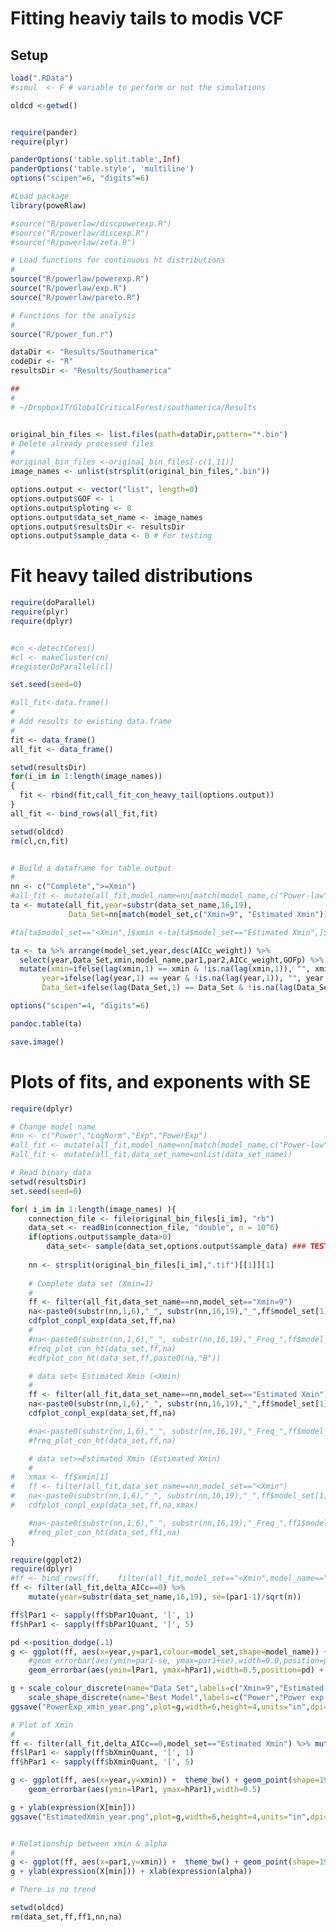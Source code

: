 # Fitting heaviy tails to modis VCF

## Setup

```r
load(".RData")
#simul  <- F # variable to perform or not the simulations

oldcd <-getwd()


require(pander)
require(plyr)

panderOptions('table.split.table',Inf)
panderOptions('table.style', 'multiline')
options("scipen"=6, "digits"=6)

#Load package
library(poweRlaw) 

#source("R/powerlaw/discpowerexp.R")
#source("R/powerlaw/discexp.R")
#source("R/powerlaw/zeta.R")

# Load functions for continuous ht distributions
#
source("R/powerlaw/powerexp.R")
source("R/powerlaw/exp.R")
source("R/powerlaw/pareto.R")

# Functions for the analysis
#
source("R/power_fun.r")

dataDir <- "Results/Southamerica"
codeDir <- "R"
resultsDir <- "Results/Southamerica"

##  
#  
# ~/Dropbox1T/GlobalCriticalForest/southamerica/Results


original_bin_files <- list.files(path=dataDir,pattern="*.bin")
# Delete already processed files
#
#original_bin_files <-original_bin_files[-c(1,11)]
image_names <- unlist(strsplit(original_bin_files,".bin"))

options.output <- vector("list", length=0)
options.output$GOF <- 1
options.output$ploting <- 0
options.output$data_set_name <- image_names
options.output$resultsDir <- resultsDir 
options.output$sample_data <- 0 # For testing
```

# Fit heavy tailed distributions

```r
require(doParallel)
require(plyr)
require(dplyr)


#cn <-detectCores()
#cl <- makeCluster(cn)
#registerDoParallel(cl)

set.seed(seed=0)

#all_fit<-data.frame()
#
# Add results to existing data.frame
#
fit <- data_frame()
all_fit <- data_frame()

setwd(resultsDir)
for(i_im in 1:length(image_names))
{ 
  fit <- rbind(fit,call_fit_con_heavy_tail(options.output))
}
all_fit <- bind_rows(all_fit,fit)

setwd(oldcd)
rm(cl,cn,fit)


# Build a dataframe for table output
#
nn <- c("Complete",">=Xmin")
#all_fit <- mutate(all_fit,model_name=nn[match(model_name,c("Power-law", "Log-normal","Exponential","Power-law w/Exp cutoff"))])
ta <- mutate(all_fit,year=substr(data_set_name,16,19),
			 Data_Set=nn[match(model_set,c("Xmin=9", "Estimated Xmin"))]) 

#ta[ta$model_set=="<Xmin",]$xmin <-ta[ta$model_set=="Estimated Xmin",]$xmin

ta <- ta %>% arrange(model_set,year,desc(AICc_weight)) %>% 
  select(year,Data_Set,xmin,model_name,par1,par2,AICc_weight,GOFp) %>% 
  mutate(xmin=ifelse(lag(xmin,1) == xmin & !is.na(lag(xmin,1)), "", xmin ),
  	   year=ifelse(lag(year,1) == year & !is.na(lag(year,1)), "", year ),
  	   Data_Set=ifelse(lag(Data_Set,1) == Data_Set & !is.na(lag(Data_Set,1)), "", Data_Set ))

options("scipen"=4, "digits"=6)

pandoc.table(ta)

save.image()

```

# Plots of fits, and exponents with SE

```r
require(dplyr)

# Change model name
#nn <- c("Power","LogNorm","Exp","PowerExp")
#all_fit <- mutate(all_fit,model_name=nn[match(model_name,c("Power-law", "Log-normal","Exponential","Power-law w/Exp cutoff"))])
#all_fit <- mutate(all_fit,data_set_name=unlist(data_set_name))

# Read binary data
setwd(resultsDir)
set.seed(seed=0)

for( i_im in 1:length(image_names) ){
	connection_file <- file(original_bin_files[i_im], "rb")
	data_set <- readBin(connection_file, "double", n = 10^6)
	if(options.output$sample_data>0) 
		data_set<- sample(data_set,options.output$sample_data) ### TESTING
	
	nn <- strsplit(original_bin_files[i_im],".tif")[[1]][1]
	
	# Complete data set (Xmin=1)
	#
	ff <- filter(all_fit,data_set_name==nn,model_set=="Xmin=9")
	na<-paste0(substr(nn,1,6),"_", substr(nn,16,19),"_",ff$model_set[1])
	cdfplot_conpl_exp(data_set,ff,na)
	#
	#na<-paste0(substr(nn,1,6),"_", substr(nn,16,19),"_Freq_",ff$model_set[1])
	#freq_plot_con_ht(data_set,ff,na)
	#cdfplot_con_ht(data_set,ff,paste0(na,"B"))

	# data set< Estimated Xmin (<Xmin)
	#
	ff <- filter(all_fit,data_set_name==nn,model_set=="Estimated Xmin")
	na<-paste0(substr(nn,1,6),"_", substr(nn,16,19),"_",ff$model_set[1])
	cdfplot_conpl_exp(data_set,ff,na)

	#na<-paste0(substr(nn,1,6),"_", substr(nn,16,19),"_Freq_",ff$model_set[1])
	#freq_plot_con_ht(data_set,ff,na)

	# data set>=Estimated Xmin (Estimated Xmin)
	#	
# 	xmax <- ff$xmin[1]
# 	ff <- filter(all_fit,data_set_name==nn,model_set=="<Xmin")
# 	na<-paste0(substr(nn,1,6),"_", substr(nn,16,19),"_",ff$model_set[1])
# 	cdfplot_conpl_exp(data_set,ff,na,xmax)

	#na<-paste0(substr(nn,1,6),"_", substr(nn,16,19),"_Freq_",ff1$model_set[1])
	#freq_plot_con_ht(data_set,ff1,na)
}

require(ggplot2)
require(dplyr)
#ff <- bind_rows(ff,	filter(all_fit,model_set=="<Xmin",model_name=="Power"))
ff <- filter(all_fit,delta_AICc==0) %>%
	mutate(year=substr(data_set_name,16,19), se=(par1-1)/sqrt(n))

ff$lPar1 <- sapply(ff$bPar1Quant, '[', 1)
ff$hPar1 <- sapply(ff$bPar1Quant, '[', 5)

pd <-position_dodge(.1)
g <- ggplot(ff, aes(x=year,y=par1,colour=model_set,shape=model_name)) +  theme_bw() + geom_point(position=pd)+ 
	#geom_errorbar(aes(ymin=par1-se, ymax=par1+se),width=0.0,position=pd)  +
	geom_errorbar(aes(ymin=lPar1, ymax=hPar1),width=0.5,position=pd) + ylab(expression(alpha))

g + scale_colour_discrete(name="Data Set",labels=c("Xmin=9","Estimated Xmin","<Xmin")) +
	scale_shape_discrete(name="Best Model",labels=c("Power","Power exp."))
ggsave("PowerExp_xmin_year.png",plot=g,width=6,height=4,units="in",dpi=600)

# Plot of Xmin
# 
ff <- filter(all_fit,delta_AICc==0,model_set=="Estimated Xmin") %>% mutate(year=substr(data_set_name,16,19),se=(par1-1)/sqrt(n))
ff$lPar1 <- sapply(ff$bXminQuant, '[', 1)
ff$hPar1 <- sapply(ff$bXminQuant, '[', 5)

g <- ggplot(ff, aes(x=year,y=xmin)) +  theme_bw() + geom_point(shape=19,colour="red")+
	geom_errorbar(aes(ymin=lPar1, ymax=hPar1),width=0.5)

g + ylab(expression(X[min]))
ggsave("EstimatedXmin_year.png",plot=g,width=6,height=4,units="in",dpi=600)


# Relationship between xmin & alpha 
#
g <- ggplot(ff, aes(x=par1,y=xmin)) +  theme_bw() + geom_point(shape=19,colour="red")
g + ylab(expression(X[min])) + xlab(expression(alpha))

# There is no trend

setwd(oldcd)
rm(data_set,ff,ff1,nn,na)

```



